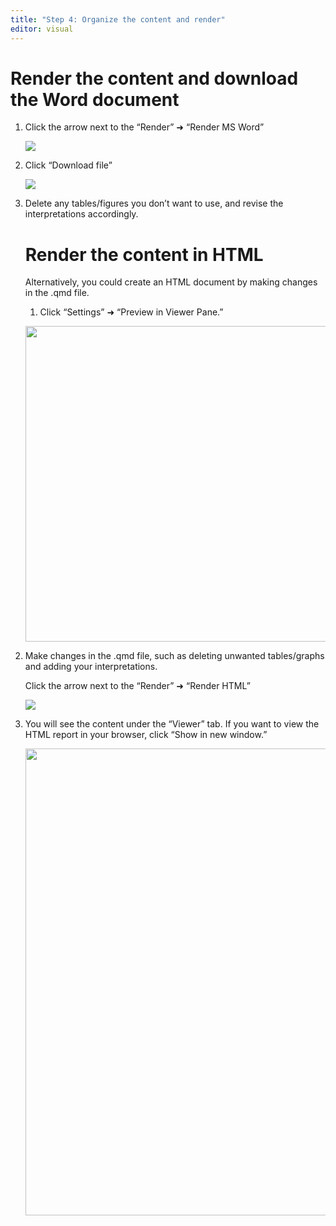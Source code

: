 ```yaml
---
title: "Step 4: Organize the content and render"
editor: visual
---
```


# Render the content and download the Word document

1.  Click the arrow next to the "Render" ➜ "Render MS Word"

    <div>

    ![](images/render word.png)

    </div>

2.  Click "Download file"

    ![](images/download file.png)

3.  Delete any tables/figures you don't want to use, and revise the interpretations accordingly.

    # Render the content in HTML

    Alternatively, you could create an HTML document by making changes in the .qmd file.

    1.  Click "Settings" ➜ "Preview in Viewer Pane."

    ![](images/render settings-01.png){width="505"}

```{=html}
<!-- -->
```
2.  Make changes in the .qmd file, such as deleting unwanted tables/graphs and adding your interpretations.

    Click the arrow next to the "Render" ➜ "Render HTML"

    ![](images/render html.png)

3.  You will see the content under the "Viewer" tab. If you want to view the HTML report in your browser, click "Show in new window."

    ![](images/show in new window.png){width="747"}
